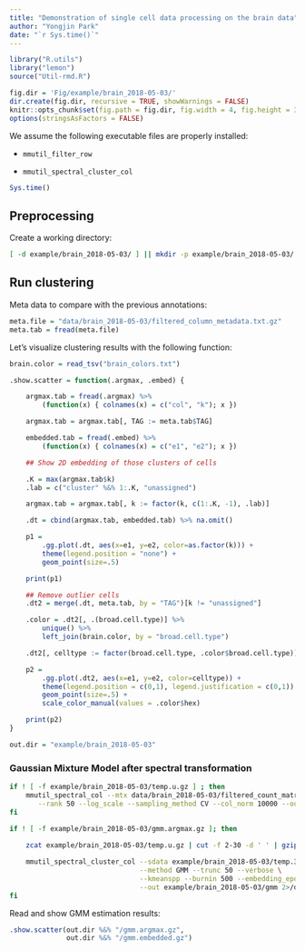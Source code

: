 ```yaml
---
title: "Demonstration of single cell data processing on the brain data"
author: "Yongjin Park"
date: "`r Sys.time()`"
---
```


```r
library("R.utils")
library("lemon")
source("Util-rmd.R")

fig.dir = 'Fig/example/brain_2018-05-03/'
dir.create(fig.dir, recursive = TRUE, showWarnings = FALSE)
knitr::opts_chunk$set(fig.path = fig.dir, fig.width = 4, fig.height = 3)
options(stringsAsFactors = FALSE)
```

We assume the following executable files are properly installed:

* `mmutil_filter_row`

* `mmutil_spectral_cluster_col`

```r
Sys.time()
```

## Preprocessing

Create a working directory:

```bash
[ -d example/brain_2018-05-03/ ] || mkdir -p example/brain_2018-05-03/
```

## Run clustering

Meta data to compare with the previous annotations:

```r
meta.file = "data/brain_2018-05-03/filtered_column_metadata.txt.gz"
meta.tab = fread(meta.file)
```

Let's visualize clustering results with the following function:

```r
brain.color = read_tsv("brain_colors.txt")

.show.scatter = function(.argmax, .embed) {

    argmax.tab = fread(.argmax) %>%
        (function(x) { colnames(x) = c("col", "k"); x })

    argmax.tab = argmax.tab[, TAG := meta.tab$TAG]

    embedded.tab = fread(.embed) %>%
        (function(x) { colnames(x) = c("e1", "e2"); x })

    ## Show 2D embedding of those clusters of cells

    .K = max(argmax.tab$k)
    .lab = c("cluster" %&% 1:.K, "unassigned")

    argmax.tab = argmax.tab[, k := factor(k, c(1:.K, -1), .lab)]

    .dt = cbind(argmax.tab, embedded.tab) %>% na.omit()

    p1 =
        .gg.plot(.dt, aes(x=e1, y=e2, color=as.factor(k))) +
        theme(legend.position = "none") +
        geom_point(size=.5)

    print(p1)

    ## Remove outlier cells
    .dt2 = merge(.dt, meta.tab, by = "TAG")[k != "unassigned"]

    .color = .dt2[, .(broad.cell.type)] %>%
        unique() %>%
        left_join(brain.color, by = "broad.cell.type")

    .dt2[, celltype := factor(broad.cell.type, .color$broad.cell.type)]

    p2 =
        .gg.plot(.dt2, aes(x=e1, y=e2, color=celltype)) +
        theme(legend.position = c(0,1), legend.justification = c(0,1)) +
        geom_point(size=.5) +
        scale_color_manual(values = .color$hex)

    print(p2)
}
```

```r
out.dir = "example/brain_2018-05-03"
```

### Gaussian Mixture Model after spectral transformation
```bash
if ! [ -f example/brain_2018-05-03/temp.u.gz ] ; then
	mmutil_spectral_col --mtx data/brain_2018-05-03/filtered_count_matrix.mtx.gz \
       --rank 50 --log_scale --sampling_method CV --col_norm 10000 --out example/brain_2018-05-03/temp 
fi
```

```bash
if ! [ -f example/brain_2018-05-03/gmm.argmax.gz ]; then
	
	zcat example/brain_2018-05-03/temp.u.gz | cut -f 2-30 -d ' ' | gzip > example/brain_2018-05-03/temp.30.u.gz

    mmutil_spectral_cluster_col --sdata example/brain_2018-05-03/temp.30.u.gz \
                                --method GMM --trunc 50 --verbose \
                                --kmeanspp --burnin 500 --embedding_epochs 50 \
                                --out example/brain_2018-05-03/gmm 2>/dev/null
fi
```

Read and show GMM estimation results:

```r
.show.scatter(out.dir %&% "/gmm.argmax.gz",
              out.dir %&% "/gmm.embedded.gz")
```
